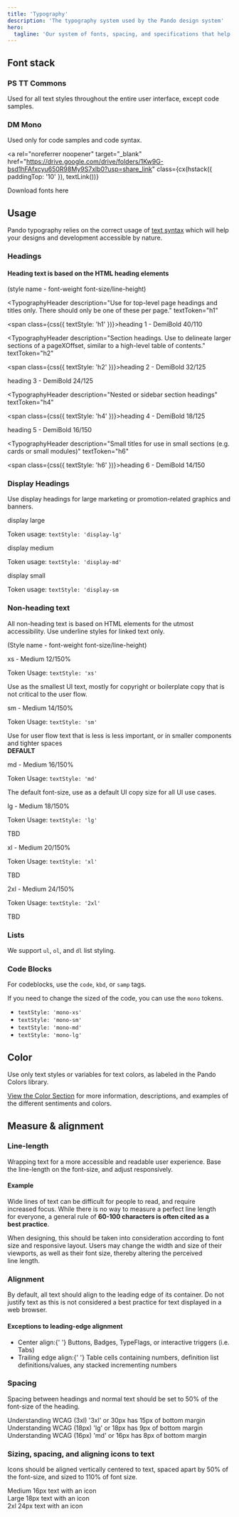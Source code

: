 ```yaml
---
title: 'Typography'
description: 'The typography system used by the Pando design system'
hero:
  tagline: 'Our system of fonts, spacing, and specifications that help convey visual hierarchy throughout content.'
---
```



## Font stack

<h3 class={css({ textStyle: 'display-md' })}>PS TT Commons</h3>

Used for all text styles throughout the entire user interface, except code samples.

<h3 class={css({ textStyle: 'mono-md', whiteSpace: 'nowrap' })}>DM Mono</h3>

Used only for code samples and code syntax.

<a
  rel="noreferrer noopener"
  target="_blank"
  href="https://drive.google.com/drive/folders/1Kw9G-bsd1hFAfxcyu650R98My9S7xlb0?usp=share_link"
  class={cx(hstack({ paddingTop: '10' }), textLink())}
>
  <p>Download fonts here</p>
  <span>
    <Icon class={css({ marginTop: 0 })} size="1.5rem" name="external" />
  </span>
</a>

## Usage

Pando typography relies on the correct usage of <a class={textLink()} href="https://developer.mozilla.org/en-US/docs/Learn/HTML/Introduction_to_HTML/HTML_text_fundamentals" rel="noopener noreferrer" target="_blank">text syntax</a> which will help your designs and development accessible by nature.

### Headings

#### Heading text is based on the HTML heading elements

(style name - font-weight font-size/line-height)

<TypographyHeader
  description="Use for top-level page headings and titles only. There should only be one of these per page."
  textToken="h1"
>
  <span class={css({ textStyle: 'h1' })}>heading 1 - DemiBold 40/110</span>
</TypographyHeader>

<TypographyHeader
  description="Section headings. Use to delineate larger sections of a pageXOffset, similar to a high-level table of contents."
  textToken="h2"
>
  <span class={css({ textStyle: 'h2' })}>heading 2 - DemiBold 32/125</span>
</TypographyHeader>

<TypographyHeader description="Nested or sidebar section titles" textToken="h3">
  <span class={css({ textStyle: 'h3' })}>heading 3 - DemiBold 24/125</span>
</TypographyHeader>

<TypographyHeader
  description="Nested or sidebar section headings"
  textToken="h4"
>
  <span class={css({ textStyle: 'h4' })}>heading 4 - DemiBold 18/125</span>
</TypographyHeader>

<TypographyHeader description="In-content titles or headings" textToken="h5">
  <span class={css({ textStyle: 'h5' })}>heading 5 - DemiBold 16/150</span>
</TypographyHeader>

<TypographyHeader
  description="Small titles for use in small sections (e.g. cards or small modules)"
  textToken="h6"
>
  <span class={css({ textStyle: 'h6' })}>heading 6 - DemiBold 14/150</span>
</TypographyHeader>

### Display Headings

Use display headings for large marketing or promotion-related graphics and banners.

<p class={css({ textStyle: 'display-lg' })}>display large</p>
<span>
  Token usage: <code>textStyle: 'display-lg'</code>
</span>

<p class={css({ textStyle: 'display-md' })}>display medium</p>
<span>
  Token usage: <code>textStyle: 'display-md'</code>
</span>

<p class={css({ textStyle: 'display-sm' })}>display small</p>
<span>
  Token usage: <code>textStyle: 'display-sm</code>
</span>

### Non-heading text

All non-heading text is based on HTML elements for the utmost accessibility. Use underline styles for linked text only.

(Style name - font-weight font-size/line-height)

<div class={grid({ columns: 2 })}>
  <div>
    <p class={css({ textStyle: 'xs' })}>xs - Medium 12/150%</p>
    <p>
      Token Usage: <code>textStyle: 'xs'</code>
    </p>
  </div>
  <span>
    Use as the smallest UI text, mostly for copyright or boilerplate copy that
    is not critical to the user flow.
  </span>
  <div>
    <p class={css({ textStyle: 'sm' })}>sm - Medium 14/150%</p>
    <p>
      Token Usage: <code>textStyle: 'sm'</code>
    </p>
  </div>
  <span>
    Use for user flow text that is less is less important, or in smaller
    components and tighter spaces
  </span>
  <div class={gridItem({ colSpan: 2 })}>
    <span>
      <strong>DEFAULT</strong>
    </span>
    <div
      class={grid({
        columns: 2,
        border: '1px solid',
        borderColor: 'neutral.border.initial',
        borderRadius: 'md',
        padding: 2,
      })}
    >
      <div>
        <p class={css({ textStyle: 'md' })}>md - Medium 16/150%</p>
        <p class={css({ whiteSpace: 'nowrap' })}>
          Token Usage: <code>textStyle: 'md'</code>
        </p>
      </div>
      <span class={css({ marginLeft: '12' })}>
        The default font-size, use as a default UI copy size for all UI use
        cases.
      </span>
    </div>
  </div>
  <div>
    <p class={css({ textStyle: 'lg' })}>lg - Medium 18/150%</p>
    <p>
      Token Usage: <code>textStyle: 'lg'</code>
    </p>
  </div>
  <span>TBD</span>
  <div>
    <p class={css({ textStyle: 'xl' })}>xl - Medium 20/150%</p>
    <p>
      Token Usage: <code>textStyle: 'xl'</code>
    </p>
  </div>
  <span>TBD</span>
  <div>
    <p class={css({ textStyle: '2xl' })}>2xl - Medium 24/150%</p>
    <p>
      Token Usage: <code>textStyle: '2xl'</code>
    </p>
  </div>
  <span>TBD</span>
</div>

### Lists

We support <code>ul</code>, <code>ol</code>, and <code>dl</code> list styling.

### Code Blocks

For codeblocks, use the <code>code</code>, <code>kbd</code>, or <code>samp</code> tags.

If you need to change the sized of the code, you can use the <code>mono</code> tokens.

<ul>
  <li>
    <code>textStyle: 'mono-xs'</code>
  </li>
  <li>
    <code>textStyle: 'mono-sm'</code>
  </li>
  <li>
    <code>textStyle: 'mono-md'</code>
  </li>
  <li>
    <code>textStyle: 'mono-lg'</code>
  </li>
</ul>

## Color

Use only text styles or variables for text colors, as labeled in the Pando Colors library.

[View the Color Section](/explanation/color) for more information, descriptions, and examples of the different sentiments and colors.

## Measure & alignment

### Line-length

Wrapping text for a more accessible and readable user experience. Base the line-length on the font-size, and adjust responsively.

#### Example

<div
  class={css(exampleBorder)}
>

Wide lines of text can be difficult for people to read, and require\
increased focus. While there is no way to measure a perfect line length\
for everyone, a general rule of **60-100 characters is often cited as a\
best practice**.

When designing, this should be taken into consideration according to font\
size and responsive layout. Users may change the width and size of their\
viewports, as well as their font size, thereby altering the perceived\
line length.

</div>

### Alignment

By default, all text should align to the leading edge of its container. Do not justify text as this is not considered a best practice for text displayed in a web browser.

#### Exceptions to leading-edge alignment

<div
  class={css(exampleBorder)}
>

<ul>
  <li>
    <span class={css({ color: 'neutral.text.100' })}>Center align:</span>{' '}
    Buttons, Badges, TypeFlags, or interactive triggers (i.e. Tabs)
  </li>
  <li>
    <span class={css({ color: 'neutral.text.100' })}>Trailing edge align:</span>{' '}
    Table cells containing numbers, definition list definitions/values, any
    stacked incrementing numbers
  </li>
</ul>

</div>

### Spacing

Spacing between headings and normal text should be set to 50% of the font-size of the heading.

<div className={css(exampleBorder)}>
  <span class={css({ fontSize: '3xl', paddingBottom: '15px' })}>
    Understanding WCAG (3xl)
  </span>
  <span>'3xl' or 30px has 15px of bottom margin</span>
</div>

<div className={css(exampleBorder)}>
  <span class={css({ fontSize: 'lg', paddingBottom: '9px' })}>
    Understanding WCAG (18px)
  </span>
  <span>'lg' or 18px has 9px of bottom margin</span>
</div>

<div className={css(exampleBorder)}>
  <span class={css({ fontSize: 'md', paddingBottom: '8px' })}>
    Understanding WCAG (16px)
  </span>
  <span>'md' or 16px has 8px of bottom margin</span>
</div>

### Sizing, spacing, and aligning icons to text

Icons should be aligned vertically centered to text, spaced apart by 50% of the font-size, and sized to 110% of font size.

<div class={css({ display: 'flex' })}>
  <Icon size="17.6px" name="sun" />
  <span class={css({ fontSize: 'md', paddingLeft: '8px' })}>
    Medium 16px text with an icon
  </span>
</div>

<div class={css({ display: 'flex' })}>
  <Icon size="19.8px" name="sun" />
  <span class={css({ fontSize: 'lg', paddingLeft: '9px' })}>
    Large 18px text with an icon
  </span>
</div>

<div class={css({ display: 'flex' })}>
  <Icon size="26.4px" name="sun" />
  <span class={css({ fontSize: '2xl', paddingLeft: '12px' })}>
    2xl 24px text with an icon
  </span>
</div>
